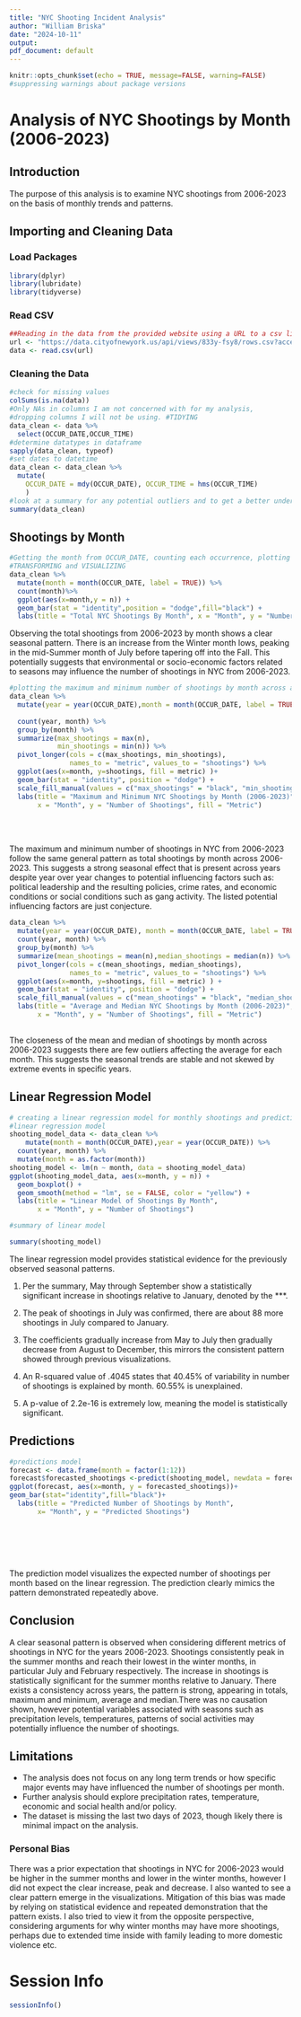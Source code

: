 ---
title: "NYC Shooting Incident Analysis"
author: "William Briska"
date: "2024-10-11"
output: 
pdf_document: default
---
```{r setup, include=FALSE, message=FALSE, warning=FALSE}
knitr::opts_chunk$set(echo = TRUE, message=FALSE, warning=FALSE)
#suppressing warnings about package versions
```

# Analysis of NYC Shootings by Month (2006-2023)
## Introduction


The purpose of this analysis is to examine NYC shootings from 2006-2023 on the basis of monthly trends and patterns.


## Importing and Cleaning Data


### Load Packages
```{r}
library(dplyr)
library(lubridate)
library(tidyverse)
```
### Read CSV

```{r}
##Reading in the data from the provided website using a URL to a csv link ##IMPORT 
url <- "https://data.cityofnewyork.us/api/views/833y-fsy8/rows.csv?accessType=DOWNLOAD"
data <- read.csv(url)
```
### Cleaning the Data
```{r}
#check for missing values
colSums(is.na(data))
#Only NAs in columns I am not concerned with for my analysis, 
#dropping columns I will not be using. #TIDYING
data_clean <- data %>% 
  select(OCCUR_DATE,OCCUR_TIME)
#determine datatypes in dataframe
sapply(data_clean, typeof)
#set dates to datetime
data_clean <- data_clean %>%
  mutate(
    OCCUR_DATE = mdy(OCCUR_DATE), OCCUR_TIME = hms(OCCUR_TIME)
    )
#look at a summary for any potential outliers and to get a better understanding of data
summary(data_clean)
```
## Shootings by Month
```{r month, out.width="100%", fig.align="center"}
#Getting the month from OCCUR_DATE, counting each occurrence, plotting bar chart. 
#TRANSFORMING and VISUALIZING
data_clean %>%
  mutate(month = month(OCCUR_DATE, label = TRUE)) %>%
  count(month)%>%
  ggplot(aes(x=month,y = n)) +
  geom_bar(stat = "identity",position = "dodge",fill="black") +
  labs(title = "Total NYC Shootings By Month", x = "Month", y = "Number of Shootings")

```
Observing the total shootings from 2006-2023 by month shows a clear seasonal pattern. There is an increase from the Winter month lows, peaking in the mid-Summer month of July before tapering off into the Fall. This potentially suggests that environmental or socio-economic factors related to seasons may influence the number of shootings in NYC from 2006-2023.

```{r Max across years, out.width="100%", fig.align="center"}
#plotting the maximum and minimum number of shootings by month across all years
data_clean %>%
  mutate(year = year(OCCUR_DATE),month = month(OCCUR_DATE, label = TRUE))%>%
  
  count(year, month) %>%
  group_by(month) %>%
  summarize(max_shootings = max(n),
            min_shootings = min(n)) %>%
  pivot_longer(cols = c(max_shootings, min_shootings), 
               names_to = "metric", values_to = "shootings") %>%
  ggplot(aes(x=month, y=shootings, fill = metric) )+
  geom_bar(stat = "identity", position = "dodge") + 
  scale_fill_manual(values = c("max_shootings" = "black", "min_shootings" = "yellow"))+
  labs(title = "Maximum and Minimum NYC Shootings by Month (2006-2023)", 
       x = "Month", y = "Number of Shootings", fill = "Metric")

```
<br><br>

The maximum and minimum number of shootings in NYC from 2006-2023 follow the same general pattern as total shootings by month across 2006-2023. This suggests a strong seasonal effect that is present across years despite year over year changes to potential influencing factors such as: political leadership and the resulting policies, crime rates, and economic conditions or social conditions such as gang activity. The listed potential influencing factors are just conjecture. 


```{r mean and median, out.width="100%", fig.align="center"}
data_clean %>%
  mutate(year = year(OCCUR_DATE), month = month(OCCUR_DATE, label = TRUE)) %>%
  count(year, month) %>%
  group_by(month) %>%
  summarize(mean_shootings = mean(n),median_shootings = median(n)) %>%
  pivot_longer(cols = c(mean_shootings, median_shootings),
               names_to = "metric", values_to = "shootings") %>%
  ggplot(aes(x=month, y=shootings, fill = metric) ) +
  geom_bar(stat = "identity", position = "dodge") + 
  scale_fill_manual(values = c("mean_shootings" = "black", "median_shootings" = "yellow"))+
  labs(title = "Average and Median NYC Shootings by Month (2006-2023)", 
       x = "Month", y = "Number of Shootings", fill = "Metric")
  
```
The closeness of the mean and median of shootings by month across 2006-2023 suggests there are few outliers affecting the average for each month. This suggests the seasonal trends are stable and not skewed by extreme events in specific years.

## Linear Regression Model



```{r linear model, out.width="100%", fig.align="center"}
# creating a linear regression model for monthly shootings and predicting shooting for each month
#linear regression model
shooting_model_data <- data_clean %>%
    mutate(month = month(OCCUR_DATE),year = year(OCCUR_DATE)) %>%
  count(year, month) %>%
  mutate(month = as.factor(month))
shooting_model <- lm(n ~ month, data = shooting_model_data)
ggplot(shooting_model_data, aes(x=month, y = n)) +
  geom_boxplot() + 
  geom_smooth(method = "lm", se = FALSE, color = "yellow") +
  labs(title = "Linear Model of Shootings By Month",
       x = "Month", y = "Number of Shootings")

```

```{r summary}
#summary of linear model

summary(shooting_model)
```
The linear regression model provides statistical evidence for the previously observed seasonal patterns.


1. Per the summary, May through September show a statistically significant increase in shootings relative to January, denoted by the ***. 


2. The peak of shootings in July was confirmed, there are about 88 more shootings in July compared to January.


3. The coefficients gradually increase from May to July then gradually decrease from August to December, this mirrors the consistent pattern showed through previous visualizations.


4. An R-squared value of .4045 states that 40.45% of variability in number of shootings is explained by month. 60.55% is unexplained.


5. A p-value of 2.2e-16 is extremely low, meaning the model is statistically significant.

## Predictions

```{r forecast model, out.width="100%", fig.align="center"}
#predictions model
forecast <- data.frame(month = factor(1:12))
forecast$forecasted_shootings <-predict(shooting_model, newdata = forecast)
ggplot(forecast, aes(x=month, y = forecasted_shootings))+
geom_bar(stat="identity",fill="black")+
  labs(title = "Predicted Number of Shootings by Month",
       x= "Month", y = "Predicted Shootings")
```
<br>

<br>
<br>

The prediction model visualizes the expected number of shootings per month based on the linear regression. The prediction clearly mimics the pattern demonstrated repeatedly above.

## Conclusion

A clear seasonal pattern is observed when considering different metrics of shootings in NYC for the years 2006-2023. Shootings consistently peak in the summer months and reach their lowest in the winter months, in particular July and February respectively. The increase in shootings is statistically significant for the summer months relative to January. There exists a consistency across years, the pattern is strong, appearing in totals, maximum and minimum, average and median.There was no causation shown, however potential variables associated with seasons such as precipitation levels, temperatures, patterns of social activities may potentially influence the number of shootings.

## Limitations
- The analysis does not focus on any long term trends or how specific major events may have influenced the number of shootings per month. 
- Further analysis should explore precipitation rates, temperature, economic and social health and/or policy.
- The dataset is missing the last two days of 2023, though likely there is minimal impact on the analysis.

### Personal Bias

There was a prior expectation that shootings in NYC for 2006-2023 would be higher in the summer months and lower in the winter months, however I did not expect the clear increase, peak and decrease. I also wanted to see a clear pattern emerge in the visualizations. Mitigation of this bias was made by relying on statistical evidence and repeated demonstration that the pattern exists. I also tried to view it from the opposite perspective, considering arguments for why winter months may have more shootings, perhaps due to extended time inside with family leading to more domestic violence etc. 

# Session Info
```{r}
sessionInfo()
```